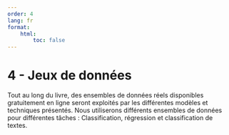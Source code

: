 ```yaml
---
order: 4
lang: fr
format:
    html:
        toc: false
---
```


# 4 - Jeux de données {#sec-datasets}

Tout au long du livre, des ensembles de données réels disponibles gratuitement en ligne seront exploités par les différentes modèles et techniques présentés. 
Nous utiliserons différents ensembles de données pour différentes tâches : 
Classification, régression et classification de textes.
